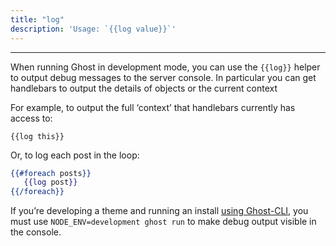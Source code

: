 ```yaml
---
title: "log"
description: 'Usage: `{{log value}}`'
---
```


***


When running Ghost in development mode, you can use the `{{log}}` helper to output debug messages to the server console. In particular you can get handlebars to output the details of objects or the current context

For example, to output the full ‘context’ that handlebars currently has access to:

`{{log this}}`

Or, to log each post in the loop:

```handlebars
{{#foreach posts}}
   {{log post}}
{{/foreach}}
```

If you’re developing a theme and running an install [using Ghost-CLI](/install/local/), you must use `NODE_ENV=development ghost run` to make debug output visible in the console.